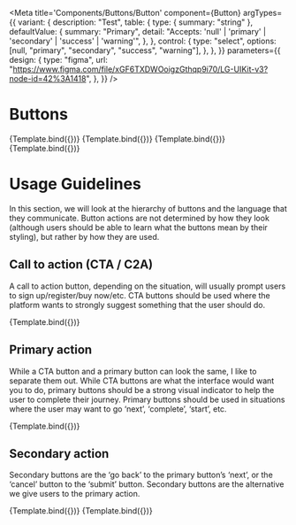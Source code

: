 
<Meta
  title='Components/Buttons/Button'
  component={Button}
  argTypes={{
    variant: {
      description: "Test",
      table: {
        type: { summary: "string" },
        defaultValue: {
          summary: "Primary",
          detail:
            "Accepts: 'null' | 'primary' | 'secondary' | 'success' | 'warning'",
        },
      },
      control: {
        type: "select",
        options: [null, "primary", "secondary", "success", "warning"],
      },
    },
  }}
  parameters={{
    design: {
      type: "figma",
      url:
        "https://www.figma.com/file/xGF6TXDWOoigzGthqp9i70/LG-UIKit-v3?node-id=42%3A1418",
    },
  }}
/>

# Buttons

<Canvas>
  <Story
    name='primary'
    args={{
      variant: "primary",
      text: "Primary",
    }}
  >
    {Template.bind({})}
  </Story>
  <Story
    name='secondary'
    args={{
      variant: "secondary",
      text: "Secondary",
    }}
  >
    {Template.bind({})}
  </Story>
  <Story
    name='success'
    args={{
      variant: "success",
      text: "Success",
    }}
  >
    {Template.bind({})}
  </Story>
  <Story
    name='outline-secondary'
    args={{
      variant: "outline-secondary",
      text: "Outline Secondary",
    }}
  >
    {Template.bind({})}
  </Story>
</Canvas>

<ArgsTable of={Button} />

# Usage Guidelines

In this section, we will look at the hierarchy of buttons and the language that they communicate. Button actions are not determined by how they look (although users should be able to learn what the buttons mean by their styling), but rather by how they are used.

## Call to action (CTA / C2A)

A call to action button, depending on the situation, will usually prompt users to sign up/register/buy now/etc. CTA buttons should be used where the platform wants to strongly suggest something that the user should do.

<Canvas>
  <Story
    name='Call to Action'
    args={{
      variant: "success",
      text: "Sign Up Now!",
    }}
  >
    {Template.bind({})}
  </Story>
</Canvas>

## Primary action

While a CTA button and a primary button can look the same, I like to separate them out. While CTA buttons are what the interface would want you to do, primary buttons should be a strong visual indicator to help the user to complete their journey. Primary buttons should be used in situations where the user may want to go ‘next’, ‘complete’, ‘start’, etc.

<Canvas>
  <Story
    name='Primary Action'
    args={{
      variant: "primary",
      text: "Next",
    }}
  >
    {Template.bind({})}
  </Story>
</Canvas>

## Secondary action

Secondary buttons are the ‘go back’ to the primary button’s ‘next’, or the ‘cancel’ button to the ‘submit’ button. Secondary buttons are the alternative we give users to the primary action.

<Canvas>
  <Story
    name='Secondary Action'
    args={{
      variant: "outline-secondary",
      text: "Back",
    }}
  >
    {Template.bind({})}
  </Story>
  <Story
    name='Primary Action 2'
    args={{
      variant: "primary",
      text: "Next",
    }}
  >
    {Template.bind({})}
  </Story>
</Canvas>

